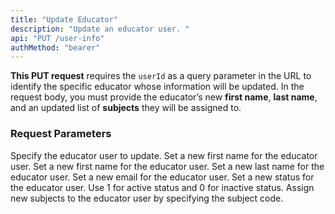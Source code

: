 ```yaml
---
title: "Update Educator"
description: "Update an educator user. "
api: "PUT /user-info"
authMethod: "bearer"
---
```


**This PUT request** requires the `userId` as a query parameter in the URL to identify the specific educator whose information will be updated. In the request body, you must provide the educator’s new **first name**, **last name**, and an updated list of **subjects** they will be assigned to.

### Request Parameters

<ParamField query="userId" type="string">
  Specify the educator user to update.
</ParamField>

<ParamField body="firstName" type="string">
  Set a new first name for the educator user.
</ParamField>

<ParamField body="firstName" type="string">
  Set a new first name for the educator user.
</ParamField>

<ParamField body="lastName" type="string">
  Set a new last name for the educator user.
</ParamField>

<ParamField body="email" type="string">
  Set a new email for the educator user.
</ParamField>

<ParamField body="status" type="number" placeholder="e.g. 1">
  Set a new status for the educator user. Use 1 for active status and 0 for inactive status.
</ParamField>

<ParamField body="userSubjects" type="string[]">
  Assign new subjects to the educator user by specifying the subject code.
</ParamField>